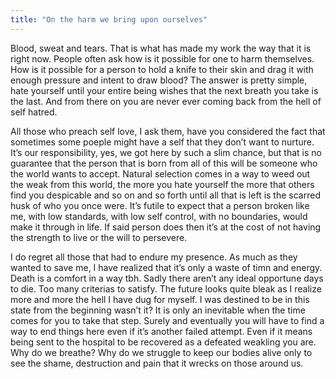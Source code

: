 ```yaml
---
title: "On the harm we bring upon ourselves"
---
```


Blood, sweat and tears. That is what has made my work the way that it is right now. People often ask how is it possible for one to harm themselves. How is it possible for a person to hold a knife to their skin and drag it with enough pressure and intent to draw blood? The answer is pretty simple, hate yourself until your entire being wishes that the next breath you take is the last. And from there on you are never ever coming back from the hell of self hatred. 

All those who preach self love, I ask them, have you considered the fact that sometimes some poeple might have a self that they don't want to nurture. It's our responsibility, yes, we got here by such a slim chance, but that is no guarantee that the person that is born from all of this will be someone who the world wants to accept. Natural selection comes in a way to weed out the weak from this world, the more you hate yourself the more that others find you despicable and so on and so forth until all that is left is the scarred husk of who you once were. It's futile to expect that a person broken like me, with low standards, with low self control, with no boundaries, would make it  through in life. If said person does then it's at the cost of not having the strength to live or the will to persevere. 

I do regret all those that had to endure my presence. As much  as they wanted to save me, I have realized that it's only a waste of timn and energy. Death is a comfort in a way tbh. Sadly there aren't any ideal  opportune days to die. Too many criterias to satisfy. The future looks quite bleak as I realize more and more the hell I have  dug for myself. I was destined to be in this state from the beginning wasn't it?  It is only an inevitable when the  time comes for you to take that step. Surely and eventually you will have to find a way to end things here even if it's another failed attempt. Even if it means being sent to the hospital to be recovered as a defeated  weakling you are. Why do we breathe? Why do we struggle to keep our bodies alive only to see the shame, destruction and pain that it wrecks on those around us.